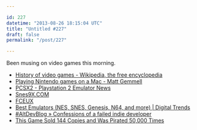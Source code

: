 ```yaml
---

id: 227
datetime: "2013-08-26 18:15:04 UTC"
title: "Untitled #227"
draft: false
permalink: "/post/227"

---
```


Been musing on video games this morning. 

 
 * [History of video games - Wikipedia, the free encyclopedia](https://en.wikipedia.org/wiki/History_of_video_games)
 * [Playing Nintendo games on a Mac - Matt Gemmell](http://mattgemmell.com/2013/03/02/playing-nintendo-games-on-a-mac/)
 * [PCSX2 - Playstation 2 Emulator News](http://pcsx2.net/)
 * [Snes9X.COM](http://www.snes9x.com/)
 * [FCEUX](http://www.fceux.com/web/home.html)
 * [Best Emulators (NES, SNES, Genesis, N64, and more) | Digital Trends](http://www.digitaltrends.com/gaming/best-emulators/)
 * [#AltDevBlog » Confessions of a failed indie developer](http://www.altdevblogaday.com/2013/07/30/confessions-of-a-failed-indie-developer/)
 * [This Game Sold 144 Copies and Was Pirated 50,000 Times](http://kotaku.com/this-game-sold-144-copies-and-was-pirated-50-000-times-1198037914)



